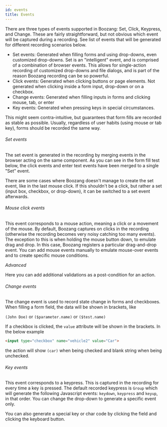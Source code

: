 ```yaml
---
id: events
title: Events
---
```


There are three types of events supported in Boozang: Set, Click, Keypress, and Change. These are fairly straightforward, but not obvious which event will be captured during a recording. See list of events that will be generated for different recording scenarios below.  

- Set events: Generated when filling forms and using drop-downs, even customized drop-downs. Set is an "intelligent" event, and is comprised of a combination of browser events. This allows for single-action recording of customized drop-downs and file dialogs, and is part of the reason Boozang recording can be so powerful. 
- Click events: Generated when clicking buttons or page elements. Not generated when clicking inside a form input, drop-down or on a checkbox. 
- Change events: Generated when filling inputs in forms and clicking mouse, tab, or enter
- Key events: Generated when pressing keys in special circumstances. 

This might seem contra-intuitive, but guarantees that form fills are recorded as stable as possible. Usually, regardless of user habits (using mouse or tab key), forms should be recorded the same way. 

###### Set events

The set event is generated in the recording by merging events in the browser acting on the same component. As you can see in the form fill test below, the click events and enter text events have been merged to a single "Set" event. 

There are some cases where Boozang doesn't manage to create the set event, like in the last mouse click. If this shouldn't be a click, but rather a set (input box, checkbox, or drop-down), it can be switched to a set event afterwards. 

<!-- ![event-click](../images/event-click.png) -->

###### Mouse click events

This event corresponds to a mouse action, meaning a click or a movement of the mouse. By default, Boozang captures on clicks in the recording (otherwise the recording becomes very noisy catching too many events). The exception to this is when holding the mouse button down, to emulate drag and drop. In this case, Boozang registers a particular drag-and-drop event.  You can add mouse events manually to emulate mouse-over events and to create specific mouse conditions. 

*Advanced*

Here you can add additional validations as a post-condition for an action. 

###### Change events

<!-- ![event-change](../images/event-change.png) -->

The change event is used to record state change in forms and checkboxes. When filling a form field, the data will be shown in brackets, like

`(John Doe)` or `($parameter.name)` or `($test.name)`

If a checkbox is clicked, the `value` attribute will be shown in the brackets. In the below example

```html
<input type="checkbox" name="vehicle2" value="Car"> 
```

the action will show `(car)` when being checked and blank string when being unchecked.

###### Key events

<!-- ![event-key](../images/event-key.png) -->

This event corresponds to a keypress. This is captured in the recording for every time a key is pressed. The default recorded keypress is `Group` which will generate the following Javascript events: `keydown`, `keypress` and `keyup`, in that order. You can change the drop-down to generate a specific event only. 

You can also generate a special key or char code by clicking the field and clicking the keyboard button. 
